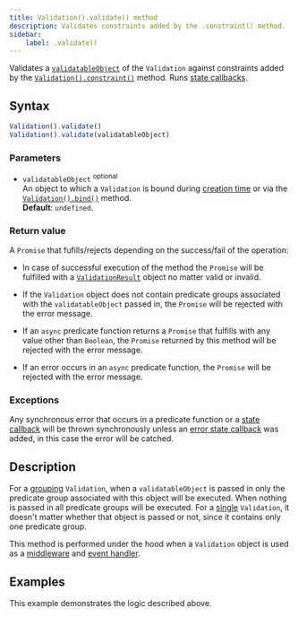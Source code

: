 ```yaml
---
title: Validation().validate() method
description: Validates constraints added by the .constraint() method.
sidebar:
    label: .validate()
---
```



Validates a [`validatableObject`](/api/validation/constructor#parameters) of the `Validation` against constraints added by the [`Validation().constraint()`](/api/validation/instance-methods/constraint) method. Runs [state callbacks](/concept/state-callbacks).

## Syntax

```js
Validation().validate()
Validation().validate(validatableObject)
```

### Parameters

- `validatableObject` <sup>optional</sup>
<br/> An object to which a `Validation` is bound during [creation time](/api/validation/constructor#parameters) or via the [`Validation().bind()`](/api/validation/instance-methods/bind) method.
<br/> **Default**: `undefined`.

### Return value

A `Promise` that fufills/rejects depending on the success/fail of the operation: 

- In case of successful execution of the method the `Promise` will be fulfilled with a [`ValidationResult`](/api/validation-result) object no matter valid or invalid. 

- If the `Validation` object does not contain predicate groups associated with the `validatableObject` passed in, the `Promise` will be rejected with the error message.

- If an `async` predicate function returns a `Promise` that fulfills with any value other than `Boolean`, the `Promise` returned by this method will be rejected with the error message.

- If an error occurs in an `async` predicate function, the `Promise` will be rejected with the error message.

### Exceptions

Any synchronous error that occurs in a predicate function or a [state callback](/concept/state-callbacks) will be thrown synchronously unless an [error state callback](/concept/error-handling) was added, in this case the error will be catched.

## Description

For a [grouping](/concept/grouping-validations) `Validation`, when a `validatableObject` is passed in only the predicate group associated with this object will be executed. When nothing is passed in all predicate groups will be executed. For a [single](/concept/single-validation) `Validation`, it doesn't matter whether that object is passed or not, since it contains only one predicate group.

This method is performed under the hood when a `Validation` object is used as a [middleware](/api/validation/callable-object/middleware) and [event handler](/api/validation/callable-object/event-handler).

## Examples

This example demonstrates the logic described above.

<Code code={validateExample} lang='js' />
